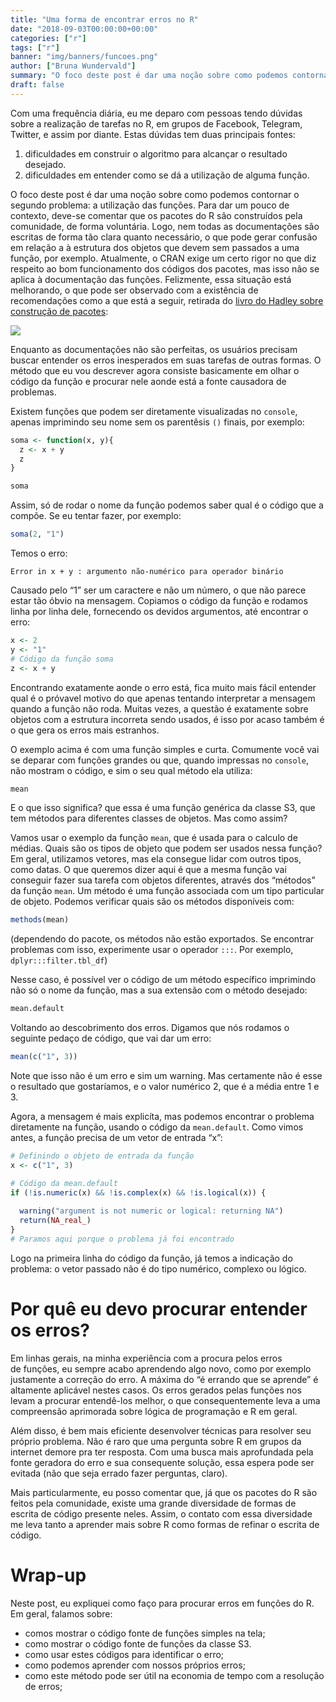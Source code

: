```yaml
---
title: "Uma forma de encontrar erros no R"
date: "2018-09-03T00:00:00+00:00"
categories: ["r"]
tags: ["r"]
banner: "img/banners/funcoes.png"
author: ["Bruna Wundervald"]
summary: "O foco deste post é dar uma noção sobre como podemos contornar dificuldades em entender como se dá a utilização de alguma função do R."
draft: false
---
```


Com uma frequência diária, eu me deparo com pessoas
tendo dúvidas sobre a realização de tarefas no R, 
em grupos de Facebook, Telegram, Twitter, e assim 
por diante. Estas dúvidas tem duas principais fontes:

  1. dificuldades em construir o algoritmo para alcançar o 
  resultado desejado. 
  2. dificuldades em entender como se dá a utilização de alguma função. 

O foco deste post é dar uma noção sobre como podemos contornar
o segundo problema: a utilização das funções. Para dar um 
pouco de contexto, deve-se comentar que os pacotes do R são 
construídos pela comunidade, de forma voluntária. Logo, nem 
todas as documentações são escritas de forma tão clara
quanto necessário, o que pode gerar confusão em relação a 
à estrutura dos objetos que devem sem passados a uma função, por exemplo. 
Atualmente, o CRAN exige um certo rigor no que diz
respeito ao bom funcionamento dos códigos dos pacotes, mas 
isso não se aplica à documentação das funções. Felizmente,
essa situação está melhorando, o que pode ser observado com
a existência de recomendações como a que está a seguir, 
retirada do [livro do Hadley sobre construção de pacotes](http://r-pkgs.had.co.nz/):

![](https://user-images.githubusercontent.com/4706822/44997538-7730d400-af85-11e8-8383-2679a3adc429.jpg)
<br>

Enquanto as documentações não são perfeitas, os usuários precisam
buscar entender os erros inesperados em suas tarefas de outras formas.
O método que eu vou descrever agora consiste basicamente em olhar o código 
da função e procurar nele aonde está a fonte causadora de problemas. 

Existem funções que podem ser diretamente visualizadas no `console`, 
apenas imprimindo seu nome sem os parentêsis `()` finais, por exemplo:

```r
soma <- function(x, y){
  z <- x + y
  z
}

soma
```


Assim, só de rodar o nome da função podemos saber qual é o código
que a compõe. Se eu tentar fazer, por exemplo:  

```r
soma(2, "1")
```

Temos o erro: 

`Error in x + y : argumento não-numérico para operador binário` 

Causado pelo "1" ser um caractere e não um número, o que não 
parece estar tão óbvio na mensagem. Copiamos o código da
função e rodamos linha por linha dele, fornecendo os devidos argumentos, 
até encontrar o erro: 

```r
x <- 2
y <- "1"
# Código da função soma
z <- x + y
```

Encontrando exatamente aonde o erro está, fica muito mais fácil entender
qual é o próvavel motivo do que apenas tentando interpretar a mensagem
quando a função não roda. Muitas vezes, a questão é exatamente
sobre objetos com a estrutura incorreta sendo usados, é isso por acaso
também é o que gera os erros mais estranhos. 

O exemplo acima é com uma função simples e curta. Comumente você 
vai se deparar com funções grandes ou que, quando impressas no `console`, 
não mostram o código, e sim o seu qual método ela utiliza: 

```r
mean
```



E o que isso significa? que essa é uma função genérica da classe S3,
que tem métodos para diferentes classes de objetos. Mas como assim?

Vamos usar o exemplo da função `mean`, que é usada para o calculo
de médias. Quais são os tipos de objeto que podem ser usados 
nessa função? Em geral, utilizamos vetores, mas ela consegue
lidar com outros tipos, como datas. O que queremos dizer aqui 
é que a mesma função vai conseguir fazer sua tarefa com
objetos diferentes, através dos "métodos" da função `mean`.
Um método é uma função associada com um tipo particular de
objeto. Podemos verificar quais são os métodos disponíveis com:

```r
methods(mean)
```

(dependendo do pacote, os métodos não estão exportados. Se encontrar problemas com isso, experimente usar o operador `:::`. Por exemplo, `dplyr:::filter.tbl_df`)

Nesse caso, é possível ver o código de um método específico
imprimindo não só o nome da função, mas a sua extensão com 
o método desejado:

```r
mean.default
```

Voltando ao descobrimento dos erros. Digamos que nós rodamos o 
seguinte pedaço de código, que vai dar um erro: 


```r
mean(c("1", 3))
```

Note que isso não é um erro e sim um warning. Mas certamente não é esse o resultado que gostaríamos, e o valor numérico 2, que é a média entre 1 e 3.

Agora, a mensagem é mais explicíta, mas podemos encontrar
o problema diretamente na função, usando o código da `mean.default`. 
Como vimos antes, a função precisa de um vetor de entrada "x":

```r
# Definindo o objeto de entrada da função
x <- c("1", 3)

# Código da mean.default 
if (!is.numeric(x) && !is.complex(x) && !is.logical(x)) {
  
  warning("argument is not numeric or logical: returning NA")
  return(NA_real_)
}
# Paramos aqui porque o problema já foi encontrado

```

Logo na primeira linha do código da função, já temos a
indicação do problema: o vetor passado não é do tipo numérico, 
complexo ou lógico. 

# Por quê eu devo procurar entender os erros?

Em linhas gerais, na minha experiência com a procura pelos erros  
de funções, eu sempre acabo aprendendo algo novo, como por 
exemplo justamente a correção do erro. A máxima do
"é errando que se aprende" é altamente aplicável nestes 
casos. Os erros gerados pelas funções nos levam a procurar
entendê-los melhor, o que consequentemente leva a uma
compreensão aprimorada sobre lógica de programação 
e R em geral. 

Além disso, é bem mais eficiente desenvolver técnicas para resolver seu
próprio problema. Não é raro que uma pergunta sobre R
em grupos da internet demore pra ter resposta. Com uma
busca mais aprofundada pela fonte geradora do erro e sua
consequente solução, essa espera pode ser evitada (não que
seja errado fazer perguntas, claro).   

Mais particularmente, eu posso comentar que, já que os 
pacotes do R são feitos pela comunidade, existe uma grande 
diversidade de formas de escrita de código presente neles. 
Assim, o contato com essa diversidade me leva tanto a aprender 
mais sobre R como formas de refinar o escrita de código. 


# Wrap-up

Neste post, eu expliquei como faço para procurar 
erros em funções do R. Em geral, falamos sobre: 

  - comos mostrar o código fonte de funções simples na tela;
  - como mostrar o código fonte de funções da classe S3.
  - como usar estes códigos para identificar o erro;
  - como podemos aprender com nossos próprios erros;
  - como este método pode ser útil na economia de tempo com 
  a resolução de erros;

